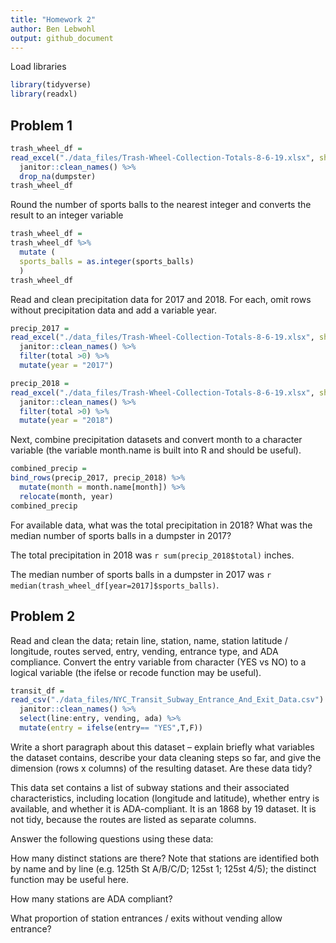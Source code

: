 ```yaml
---
title: "Homework 2"
author: Ben Lebwohl
output: github_document
---
```


Load libraries
```r
library(tidyverse)
library(readxl)
```

## Problem 1

```r
trash_wheel_df = 
read_excel("./data_files/Trash-Wheel-Collection-Totals-8-6-19.xlsx", sheet = "Mr. Trash Wheel", range= "A2:N406") %>% 
  janitor::clean_names() %>% 
  drop_na(dumpster) 
trash_wheel_df
```

Round the number of sports balls to the nearest integer and converts the result to an integer variable 

```r
trash_wheel_df =
trash_wheel_df %>% 
  mutate (
  sports_balls = as.integer(sports_balls)
  )
trash_wheel_df
```


Read and clean precipitation data for 2017 and 2018. For each, omit rows without precipitation data and add a variable year. 

```r
precip_2017 = 
read_excel("./data_files/Trash-Wheel-Collection-Totals-8-6-19.xlsx", sheet = "2017 Precipitation", range= "A2:B14") %>% 
  janitor::clean_names() %>% 
  filter(total >0) %>% 
  mutate(year = "2017")

precip_2018 = 
read_excel("./data_files/Trash-Wheel-Collection-Totals-8-6-19.xlsx", sheet = "2018 Precipitation", range= "A2:B14") %>% 
  janitor::clean_names() %>% 
  filter(total >0) %>% 
  mutate(year = "2018")
```

Next, combine precipitation datasets and convert month to a character variable (the variable month.name is built into R and should be useful).
```r
combined_precip = 
bind_rows(precip_2017, precip_2018) %>%
  mutate(month = month.name[month]) %>%
  relocate(month, year)
combined_precip
```

For available data, what was the total precipitation in 2018? What was the median number of sports balls in a dumpster in 2017?

The total precipitation in 2018 was `r sum(precip_2018$total)` inches.


The median number of sports balls in a dumpster in 2017 was  `r median(trash_wheel_df[year=2017]$sports_balls)`.

## Problem 2

Read and clean the data; retain line, station, name, station latitude / longitude, routes served, entry, vending, entrance type, and ADA compliance. Convert the entry variable from character (YES vs NO) to a logical variable (the ifelse or recode function may be useful).

```r
transit_df = 
read_csv("./data_files/NYC_Transit_Subway_Entrance_And_Exit_Data.csv") %>% 
  janitor::clean_names() %>%
  select(line:entry, vending, ada) %>% 
  mutate(entry = ifelse(entry== "YES",T,F))
```

Write a short paragraph about this dataset – explain briefly what variables the dataset contains, describe your data cleaning steps so far, and give the dimension (rows x columns) of the resulting dataset. Are these data tidy?


This data set contains a list of subway stations and their associated characteristics, including location (longitude and latitude), whether entry is available, and whether it is ADA-compliant. It is an 1868 by 19 dataset. It is not tidy, because the routes are listed as separate columns. 

Answer the following questions using these data:

How many distinct stations are there? Note that stations are identified both by name and by line (e.g. 125th St A/B/C/D; 125st 1; 125st 4/5); the distinct function may be useful here.

How many stations are ADA compliant?

What proportion of station entrances / exits without vending allow entrance?
